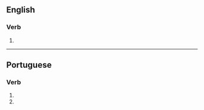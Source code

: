 ==English==

===Verb===
{{head|en|verb form}}

# {{en-third-person singular of|automatize}}

----

==Portuguese==

===Verb===
{{pt-verb-form}}

# {{pt-verb form of|automatizar|ar|imperative|negative|singular|second}}
# {{pt-verb form of|automatizar|ar|subjunctive|present|singular|second}}